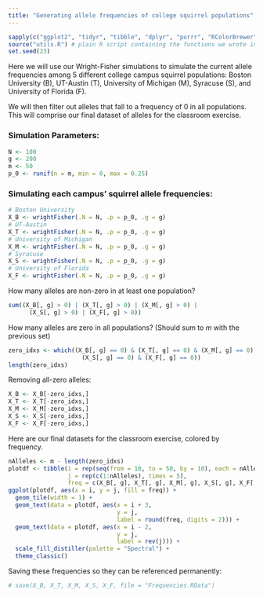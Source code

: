```yaml
---
title: "Generating allele frequencies of college squirrel populations"
---
```


```r
sapply(c("ggplot2", "tidyr", "tibble", "dplyr", "purrr", "RColorBrewer"), require, character.only = TRUE)
source("utils.R") # plain R script containing the functions we wrote in the Wright-Fisher section
set.seed(23)
```

Here we will use our Wright-Fisher simulations to simulate the current allele frequencies among 5 different college campus squirrel populations: Boston University (B), UT-Austin (T), University of Michigan (M), Syracuse (S), and University of Florida (F). 

We will then filter out alleles that fall to a frequency of 0 in all populations. This will comprise our final dataset of alleles for the classroom exercise.

### Simulation Parameters:
```r
N <- 100
g <- 200
m <- 50
p_0 <- runif(n = m, min = 0, max = 0.25)
```

### Simulating each campus' squirrel allele frequencies:
```r
# Boston University
X_B <- wrightFisher(.N = N, .p = p_0, .g = g)
# UT-Austin
X_T <- wrightFisher(.N = N, .p = p_0, .g = g)
# University of Michigan
X_M <- wrightFisher(.N = N, .p = p_0, .g = g)
# Syracuse
X_S <- wrightFisher(.N = N, .p = p_0, .g = g)
# University of Florida
X_F <- wrightFisher(.N = N, .p = p_0, .g = g)
```
How many alleles are non-zero in at least one population?
```r
sum((X_B[, g] > 0) | (X_T[, g] > 0) | (X_M[, g] > 0) | 
      (X_S[, g] > 0) | (X_F[, g] > 0))
```
How many alleles are zero in all populations? (Should sum to $m$ with the previous set)
```r
zero_idxs <- which((X_B[, g] == 0) & (X_T[, g] == 0) & (X_M[, g] == 0) & 
                     (X_S[, g] == 0) & (X_F[, g] == 0))
length(zero_idxs)
```

Removing all-zero alleles:

```r
X_B <- X_B[-zero_idxs,]
X_T <- X_T[-zero_idxs,]
X_M <- X_M[-zero_idxs,]
X_S <- X_S[-zero_idxs,]
X_F <- X_F[-zero_idxs,]
```

Here are our final datasets for the classroom exercise, colored by frequency.

```r
nAlleles <- m - length(zero_idxs)
plotdf <- tibble(i = rep(seq(from = 10, to = 50, by = 10), each = nAlleles) + 5, 
                 j = rep(c(1:nAlleles), times = 5),
                 freq = c(X_B[, g], X_T[, g], X_M[, g], X_S[, g], X_F[, g]))
ggplot(plotdf, aes(x = i, y = j, fill = freq)) +
  geom_tile(width = 1) +
  geom_text(data = plotdf, aes(x = i + 3,
                               y = j,
                               label = round(freq, digits = 2))) +
  geom_text(data = plotdf, aes(x = i - 2,
                               y = j,
                               label = rev(j))) +
  scale_fill_distiller(palette = "Spectral") +
  theme_classic()
```

Saving these frequencies so they can be referenced permanently:

```r
# save(X_B, X_T, X_M, X_S, X_F, file = "Frequencies.RData")
```


